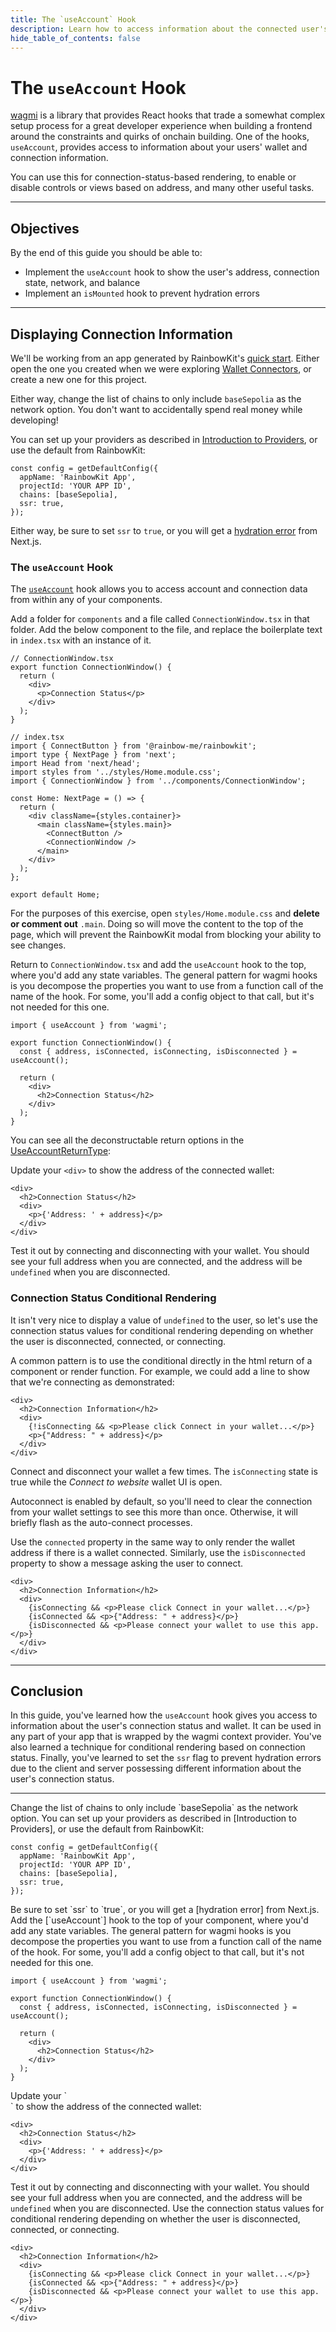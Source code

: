 ```yaml
---
title: The `useAccount` Hook
description: Learn how to access information about the connected user's wallet.
hide_table_of_contents: false
---
```


# The `useAccount` Hook

[wagmi] is a library that provides React hooks that trade a somewhat complex setup process for a great developer experience when building a frontend around the constraints and quirks of onchain building. One of the hooks, `useAccount`, provides access to information about your users' wallet and connection information.

You can use this for connection-status-based rendering, to enable or disable controls or views based on address, and many other useful tasks.

---

## Objectives

By the end of this guide you should be able to:

- Implement the `useAccount` hook to show the user's address, connection state, network, and balance
- Implement an `isMounted` hook to prevent hydration errors

---

## Displaying Connection Information

We'll be working from an app generated by RainbowKit's [quick start]. Either open the one you created when we were exploring [Wallet Connectors], or create a new one for this project.

Either way, change the list of chains to only include `baseSepolia` as the network option. You don't want to accidentally spend real money while developing!

You can set up your providers as described in [Introduction to Providers], or use the default from RainbowKit:

```tsx
const config = getDefaultConfig({
  appName: 'RainbowKit App',
  projectId: 'YOUR APP ID',
  chains: [baseSepolia],
  ssr: true,
});
```

Either way, be sure to set `ssr` to `true`, or you will get a [hydration error] from Next.js.

### The `useAccount` Hook

The [`useAccount`] hook allows you to access account and connection data from within any of your components.

Add a folder for `components` and a file called `ConnectionWindow.tsx` in that folder. Add the below component to the file, and replace the boilerplate text in `index.tsx` with an instance of it.

```tsx
// ConnectionWindow.tsx
export function ConnectionWindow() {
  return (
    <div>
      <p>Connection Status</p>
    </div>
  );
}
```

```tsx
// index.tsx
import { ConnectButton } from '@rainbow-me/rainbowkit';
import type { NextPage } from 'next';
import Head from 'next/head';
import styles from '../styles/Home.module.css';
import { ConnectionWindow } from '../components/ConnectionWindow';

const Home: NextPage = () => {
  return (
    <div className={styles.container}>
      <main className={styles.main}>
        <ConnectButton />
        <ConnectionWindow />
      </main>
    </div>
  );
};

export default Home;
```

For the purposes of this exercise, open `styles/Home.module.css` and **delete or comment out** `.main`. Doing so will move the content to the top of the page, which will prevent the RainbowKit modal from blocking your ability to see changes.

Return to `ConnectionWindow.tsx` and add the `useAccount` hook to the top, where you'd add any state variables. The general pattern for wagmi hooks is you decompose the properties you want to use from a function call of the name of the hook. For some, you'll add a config object to that call, but it's not needed for this one.

```tsx
import { useAccount } from 'wagmi';

export function ConnectionWindow() {
  const { address, isConnected, isConnecting, isDisconnected } = useAccount();

  return (
    <div>
      <h2>Connection Status</h2>
    </div>
  );
}
```

You can see all the deconstructable return options in the [UseAccountReturnType]:

Update your `<div>` to show the address of the connected wallet:

```tsx
<div>
  <h2>Connection Status</h2>
  <div>
    <p>{'Address: ' + address}</p>
  </div>
</div>
```

Test it out by connecting and disconnecting with your wallet. You should see your full address when you are connected, and the address will be `undefined` when you are disconnected.

### Connection Status Conditional Rendering

It isn't very nice to display a value of `undefined` to the user, so let's use the connection status values for conditional rendering depending on whether the user is disconnected, connected, or connecting.

A common pattern is to use the conditional directly in the html return of a component or render function. For example, we could add a line to show that we're connecting as demonstrated:

```
<div>
  <h2>Connection Information</h2>
  <div>
    {!isConnecting && <p>Please click Connect in your wallet...</p>}
    <p>{"Address: " + address}</p>
  </div>
</div>
```

Connect and disconnect your wallet a few times. The `isConnecting` state is true while the _Connect to website_ wallet UI is open.

Autoconnect is enabled by default, so you'll need to clear the connection from your wallet settings to see this more than once. Otherwise, it will briefly flash as the auto-connect processes.

Use the `connected` property in the same way to only render the wallet address if there is a wallet connected. Similarly, use the `isDisconnected` property to show a message asking the user to connect.

```
<div>
  <h2>Connection Information</h2>
  <div>
    {isConnecting && <p>Please click Connect in your wallet...</p>}
    {isConnected && <p>{"Address: " + address}</p>}
    {isDisconnected && <p>Please connect your wallet to use this app.</p>}
  </div>
</div>
```

---

## Conclusion

In this guide, you've learned how the `useAccount` hook gives you access to information about the user's connection status and wallet. It can be used in any part of your app that is wrapped by the wagmi context provider. You've also learned a technique for conditional rendering based on connection status. Finally, you've learned to set the `ssr` flag to prevent hydration errors due to the client and server possessing different information about the user's connection status.

---

[RainbowKit]: https://www.rainbowkit.com/
[wagmi]: https://wagmi.sh/
[quick start]: https://www.rainbowkit.com/docs/installation/
[Wallet Connectors]: ../frontend-setup/wallet-connectors/
[`useAccount`]: https://wagmi.sh/react/hooks/useAccount
[hydration error]: https://nextjs.org/docs/messages/react-hydration-error
[Introduction to Providers]: https://docs.base.org/cookbook/client-side-development/introduction-to-providers
[UseAccountReturnType]: https://wagmi.sh/react/api/hooks/useAccount#return-type

<Steps>
<Step title="Set up RainbowKit and providers">
Change the list of chains to only include `baseSepolia` as the network option. You can set up your providers as described in [Introduction to Providers], or use the default from RainbowKit:

```tsx
const config = getDefaultConfig({
  appName: 'RainbowKit App',
  projectId: 'YOUR APP ID',
  chains: [baseSepolia],
  ssr: true,
});
```
<Note>
Be sure to set `ssr` to `true`, or you will get a [hydration error] from Next.js.
</Note>
</Step>
<Step title="Add the useAccount hook to your component">
Add the [`useAccount`] hook to the top of your component, where you'd add any state variables. The general pattern for wagmi hooks is you decompose the properties you want to use from a function call of the name of the hook. For some, you'll add a config object to that call, but it's not needed for this one.

```tsx
import { useAccount } from 'wagmi';

export function ConnectionWindow() {
  const { address, isConnected, isConnecting, isDisconnected } = useAccount();

  return (
    <div>
      <h2>Connection Status</h2>
    </div>
  );
}
```
</Step>
<Step title="Display the address of the connected wallet">
Update your `<div>` to show the address of the connected wallet:

```tsx
<div>
  <h2>Connection Status</h2>
  <div>
    <p>{'Address: ' + address}</p>
  </div>
</div>
```
Test it out by connecting and disconnecting with your wallet. You should see your full address when you are connected, and the address will be `undefined` when you are disconnected.
</Step>
<Step title="Add connection status conditional rendering">
Use the connection status values for conditional rendering depending on whether the user is disconnected, connected, or connecting.

```tsx
<div>
  <h2>Connection Information</h2>
  <div>
    {isConnecting && <p>Please click Connect in your wallet...</p>}
    {isConnected && <p>{"Address: " + address}</p>}
    {isDisconnected && <p>Please connect your wallet to use this app.</p>}
  </div>
</div>
```
</Step>
</Steps>
